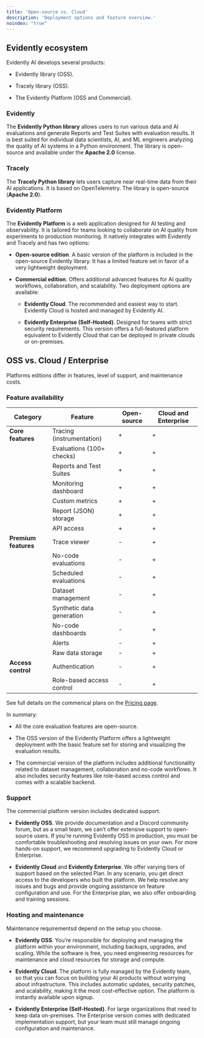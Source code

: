 ```yaml
---
title: 'Open-source vs. Cloud'
description: 'Deployment options and feature overview.'
noindex: "true"
---
```


## Evidently ecosystem 

Evidently AI develops several products:

* Evidently library (OSS).

* Tracely library (OSS).

* The Evidently Platform (OSS and Commercial).

### **Evidently**

The **Evidently Python library** allows users to run various data and AI evaluations and generate Reports and Test Suites with evaluation results. It is best suited for individual data scientists, AI, and ML engineers analyzing the quality of AI systems in a Python environment. The library is open-source and available under the **Apache 2.0** license.

### **Tracely**

The **Tracely Python library** lets users capture near real-time data from their AI applications. It is based on OpenTelemetry. The library is open-source (**Apache 2.0**).

### Evidently Platform

The **Evidently Platform** is a web application designed for AI testing and observability. It is tailored for teams looking to collaborate on AI quality from experiments to production monitoring. It natively integrates with Evidently and Tracely and has two options:

* **Open-source edition**. A basic version of the platform is included in the open-source Evidently library. It has a limited feature set in favor of a very lightweight deployment.

* **Commercial edition**. Offers additional advanced features for AI quality workflows, collaboration, and scalability. Two deployment options are available:

  * **Evidently Cloud**. The recommended and easiest way to start. Evidently Cloud is hosted and managed by Evidently AI.

  * **Evidently Enterprise (Self-Hosted)**. Designed for teams with strict security requirements. This version offers a full-featured platform equivalent to Evidently Cloud that can be deployed in private clouds or on-premises.

## OSS vs. Cloud / Enterprise

Platforms editions differ in features, level of support, and maintenance costs.

### Feature availability

| Category             | Feature                   | Open-source | Cloud and Enterprise |
| -------------------- | ------------------------- | ----------- | -------------------- |
| **Core features**    | Tracing (instrumentation) | +           | +                    |
|                      | Evaluations (100+ checks) | +           | +                    |
|                      | Reports and Test Suites   | +           | +                    |
|                      | Monitoring dashboard      | +           | +                    |
|                      | Custom metrics            | +           | +                    |
|                      | Report (JSON) storage     | +           | +                    |
|                      | API access                | +           | +                    |
| **Premium features** | Trace viewer              | -           | +                    |
|                      | No-code evaluations       | -           | +                    |
|                      | Scheduled evaluations     | -           | +                    |
|                      | Dataset management        | -           | +                    |
|                      | Synthetic data generation | -           | +                    |
|                      | No-code dashboards        | -           | +                    |
|                      | Alerts                    | -           | +                    |
|                      | Raw data storage          | -           | +                    |
| **Access control**   | Authentication            | -           | +                    |
|                      | Role-based access control | -           | +                    |

See full details on the commerical plans on the [Pricing page](https://www.evidentlyai.com/pricing).

In summary:

* All the core evaluation features are open-source.

* The OSS version of the Evidently Platform offers a lightweight deployment with the basic feature set for storing and visualizing the evaluation results.

* The commercial version of the platform includes additional functionality related to dataset management, collaboration and no-code workflows. It also includes security features like role-based access control and comes with a scalable backend.

### Support

The commercial platform version includes dedicated support.

* **Evidently OSS.** We provide documentation and a Discord community forum, but as a small team, we can’t offer extensive support to open-source users. If you’re running Evidently OSS in production, you must be comfortable troubleshooting and resolving issues on your own. For more hands-on support, we recommend upgrading to Evidently Cloud or Enterprise.

* **Evidently Cloud** and **Evidently Enterprise**. We offer varying tiers of support based on the selected Plan. In any scenario, you get direct access to the developers who built the platform. We help resolve any issues and bugs and provide ongoing assistance on feature configuration and use. For the Enterprise plan, we also offer onboarding and training sessions.

### Hosting and maintenance

Maintenance requirementsd depend on the setup you choose.

* **Evidently OSS**. You’re responsible for deploying and managing the platform within your environment, including backups, upgrades, and scaling. While the software is free, you need engineering resources for maintenance and cloud resources for storage and compute.

* **Evidently Cloud**. The platform is fully managed by the Evidently team, so that you can focus on building your AI products without worrying about infrastructure. This includes automatic updates, security patches, and scalability, making it the most cost-effective option. The platform is instantly available upon signup. 

* **Evidently Enterprise (Self-Hosted)**. For large organizations that need to keep data on-premises. The Enterprise version comes with dedicated implementation support, but your team must still manage ongoing configuration and maintenance.